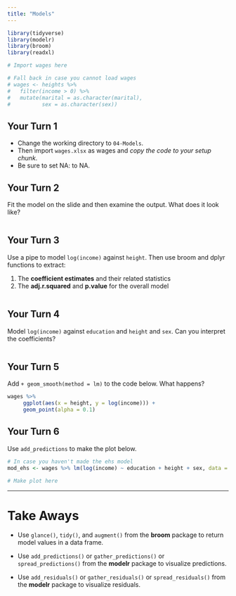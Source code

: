 ```yaml
---
title: "Models"
---
```


```r
library(tidyverse)
library(modelr)
library(broom)
library(readxl)

# Import wages here

# Fall back in case you cannot load wages
# wages <- heights %>%
#   filter(income > 0) %>%
#   mutate(marital = as.character(marital),
#          sex = as.character(sex))
```

## Your Turn 1

* Change the working directory to `04-Models`. 
* Then import `wages.xlsx` as wages and *copy the code to your setup chunk*.
* Be sure to set NA: to NA.

## Your Turn 2

Fit the model on the slide and then examine the output. What does it look like?

```r

```

## Your Turn 3

Use a pipe to model `log(income)` against `height`. Then use broom and dplyr functions to extract:

1. The **coefficient estimates** and their related statistics 
2. The **adj.r.squared** and **p.value** for the overall model

```r

```


## Your Turn 4

Model `log(income)` against `education` and `height` and `sex`. Can you interpret the coefficients?

```r

```

## Your Turn 5

Add `+ geom_smooth(method = lm)` to the code below. What happens?

```r
wages %>%
     ggplot(aes(x = height, y = log(income))) +
     geom_point(alpha = 0.1)
```


## Your Turn 6

Use `add_predictions` to make the plot below.

```r

# In case you haven't made the ehs model
mod_ehs <- wages %>% lm(log(income) ~ education + height + sex, data = .)

# Make plot here

```

***

# Take Aways

* Use `glance()`, `tidy()`, and `augment()` from the **broom** package to return model values in a data frame.

* Use `add_predictions()` or `gather_predictions()` or `spread_predictions()` from the **modelr** package to visualize predictions.

* Use `add_residuals()` or `gather_residuals()` or `spread_residuals()` from the **modelr** package to visualize residuals.
